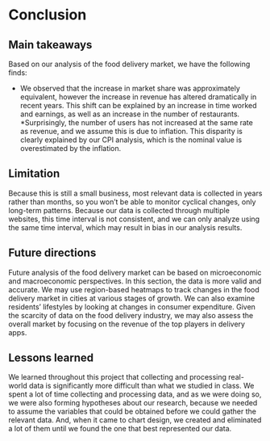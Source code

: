 # Conclusion

## Main takeaways

Based on our analysis of the food delivery market, we have the following finds:

* We observed that the increase in market share was approximately equivalent, however the increase in revenue has altered dramatically in recent years. This shift can be explained by an increase in time worked and earnings, as well as an increase in the number of restaurants.
*Surprisingly, the number of users has not increased at the same rate as revenue, and we assume this is due to inflation. This disparity is clearly explained by our CPI analysis, which is the nominal value is overestimated by the inflation.

## Limitation

Because this is still a small business, most relevant data is collected in years rather than months, so you won't be able to monitor cyclical changes, only long-term patterns. Because our data is collected through multiple websites, this time interval is not consistent, and we can only analyze using the same time interval, which may result in bias in our analysis results.

## Future directions

Future analysis of the food delivery market can be based on microeconomic and macroeconomic perspectives. In this section, the data is more valid and accurate. We may use region-based heatmaps to track changes in the food delivery market in cities at various stages of growth. We can also examine residents' lifestyles by looking at changes in consumer expenditure. Given the scarcity of data on the food delivery industry, we may also assess the overall market by focusing on the revenue of the top players in delivery apps.

## Lessons learned

We learned throughout this project that collecting and processing real-world data is significantly more difficult than what we studied in class. We spent a lot of time collecting and processing data, and as we were doing so, we were also forming hypotheses about our research, because we needed to assume the variables that could be obtained before we could gather the relevant data. And, when it came to chart design, we created and eliminated a lot of them until we found the one that best represented our data.